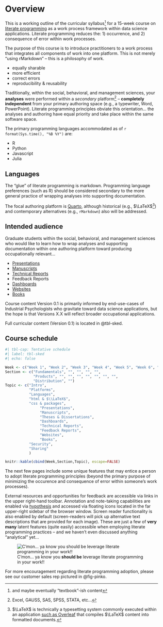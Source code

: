 # Overview {.unnumbered}

This is a working outline of the curricular syllabus^[and maybe eventually "textbook"-ish content] for a 15-week course on [literate programming](https://www-cs-faculty.stanford.edu/~knuth/lp.html) as a work process framework within data science applications. Literate programming reduces the: 1) occurrence, and 2) consequence of error within work processes. 

The purpose of this course is to introduce practitioners to a work process that integrates all components of work into one platform. This is not merely "using rMarkdown" -- this is a philosophy of work.  

+ equally sharable
+ more efficient
+ correct errors
+ reproducibility & reusability

Traditionally, within the social, behavioral, and management sciences, your **analyses** were performed within a *secondary* platform^[Excel, GAUSS, SAS, SPSS, STATA, etc...] -- **completely independent** from your primary authoring space (e.g., a typewriter, Word, PowerPoint). Literate programming principles obviate this orientation... the analyses and authoring have equal priority and take place within the same software space. 

The primary programming languages accommodated as of `r format(Sys.time(), "%B %Y")` are:  

+ R
+ Python
+ Javascript
+ Julia

:::{.column-margin}
::: {#nte-lang .callout-note}
## Languages
The "glue" of literate programming is markdown. Programming language preferences (such as R) should be considered secondary to the more general practice of wrapping analyses into supporting documentation.
:::
:::

The focal authoring platform is [Quarto](https://quarto.org/), although historical (e.g., $\LaTeX$^[$\LaTeX$ is technically a typesetting system commonly executed within an application [such as Overleaf](https://www.overleaf.com/) that compiles $\LaTeX$ content into formatted documents.]) and contemporary alternatives (e.g., `rMarkdown`) also will be addressed.

## Intended audience

Graduate students within the social, behavioral, and management sciences who would like to learn how to wrap analyses and supporting documentation within one authoring platform toward producing occupationally relevant... 

+ [Presentations](https://quarto.org/docs/presentations/)
+ [Manuscripts](https://quarto.org/docs/manuscripts/)
+ [Technical Reports](https://quarto.org/docs/visual-editor/technical.html)
+ Feedback Reports
+ [Dashboards](https://quarto.org/docs/dashboards/)
+ [Websites](https://quarto.org/docs/websites/)
+ [Books](https://quarto.org/docs/books/)

Course content Version 0.1 is primarily informed by end-use-cases of Industrial Psychologists who gravitate toward data science applications, but the hope is that Versions X.X will reflect broader occupational applications. 

Full curricular content (Version 0.1) is located in @tbl-sked.

## Course schedule

```{r}
#| tbl-cap: Tentative schedule
#| label: tbl-sked
#| echo: false

Week <- c("Week 1", "Week 2", "Week 3", "Week 4", "Week 5", "Week 6", "Week 7", "Week 8", "Week 9", "Week 10", "Week 11", "Week 12", "Week 13", "Week 14", "Week 15")
Section <- c("Fundamentals", "", "", "", "", 
             "Products", "", "", "", "", "", "", "",
             "Distribution", "")
Topic <- c("Intro",
           "Platforms",
           "Languages",
           "html & $\\LaTeX$",
           "css & packages",
                "Presentations",
                "Manuscripts",
                "Theses & Dissertations",
                "Dashboards",
                "Technical Reports",
                "Feedback Reports",
                "Websites",
                "Books",
           "Security",
           "Sharing"
           )

knitr::kable(cbind(Week,Section,Topic), escape=FALSE)

```

The next few pages include some unique features that may entice a person to adopt literate programming principles (beyond the primary purpose of minimizing the occurence and consequence of error within someone's work processes). 

External resources and opportunities for feedback are accessible via links in the upper right-hand toolbar. Annotation and note-taking capabilities are enabled via [hypothesis](https://web.hypothes.is/) and accessed via floating icons located in the far upper-right sidebar of the browser window. Screen reader functionality is also enabled by default (screen-readers will pick up alternative text descriptions that are provided for each image). These are just a few of **very many** latent features (quite easily) accessible when employing literate programming practices -- and we haven't even discussed anything "analytical" yet...

:::{.column-margin}
![C'mon... ya know you **should be** leverage literate programming in your work!!](https://i.pinimg.com/originals/9f/37/e6/9f37e626d711c19bc303ddbde86ecc5f.png){#fig-pinko fig-alt="the pink panther, an American cartoon originating in the 1950's"}
:::

For more encouragement regarding literate programming adoption, please see our customer sales rep pictured in @fig-pinko.
